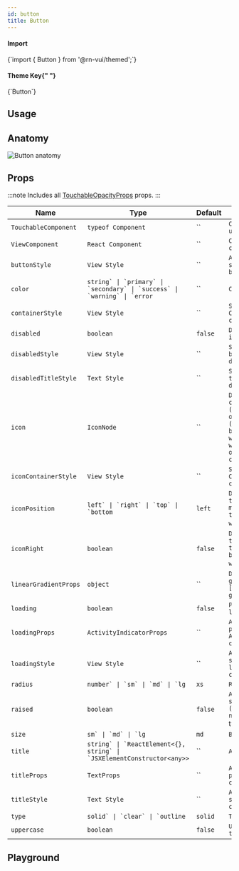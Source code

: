 ```yaml
---
id: button
title: Button
---
```



<IconsStyle />

<div class="row inline-flex-center">
  <div class="col col--3">
    <h4>Import</h4>
  </div>
  <div class="col col--9">
    <CodeBlock>{`import { Button } from '@rn-vui/themed';`}</CodeBlock>
  </div>
  <div class="col col--3">
    <h4>
      Theme Key{" "}
      <a href="../customizing#using-themeprovider">
        <BiInfoCircle />
      </a>
    </h4>
  </div>
  <div class="col col--9">
    <CodeBlock>{`Button`}</CodeBlock>
  </div>
</div>

## Usage

<Usage />

## Anatomy

<div class="container">
  <div class="row">
    <div class="col col--6 col--offset-3">
      <img src="/img/anatomy/button.png" alt="Button anatomy" />
    </div>
  </div>
</div>

## Props

:::note
Includes all [TouchableOpacityProps](https://reactnative.dev/docs/touchableopacity#props) props.
:::

<div class='table-responsive'>

| Name                  | Type                                                                          | Default | Description                                                                                                                                                |
| --------------------- | ----------------------------------------------------------------------------- | ------- | ---------------------------------------------------------------------------------------------------------------------------------------------------------- |
| `TouchableComponent`  | `typeof Component`                                                            | ``      | `Component for user interaction.`                                                                                                                          |
| `ViewComponent`       | `React Component`                                                             | ``      | `Component for container.`                                                                                                                                 |
| `buttonStyle`         | `View Style`                                                                  | ``      | `Add additional styling for button component.`                                                                                                             |
| `color`               | `` string` \| `primary` \| `secondary` \| `success` \| `warning` \| `error `` | ``      | `Color of Button`                                                                                                                                          |
| `containerStyle`      | `View Style`                                                                  | ``      | `Styling for Component container.`                                                                                                                         |
| `disabled`            | `boolean`                                                                     | `false` | `Disables user interaction.`                                                                                                                               |
| `disabledStyle`       | `View Style`                                                                  | ``      | `Style of the button when disabled.`                                                                                                                       |
| `disabledTitleStyle`  | `Text Style`                                                                  | ``      | `Style of the title when disabled.`                                                                                                                        |
| `icon`                | `IconNode`                                                                    | ``      | `Displays a centered icon (when no title) or to the left (with text). (can be used along with iconRight as well). Can be an object or a custom component.` |
| `iconContainerStyle`  | `View Style`                                                                  | ``      | `Styling for Icon Component container.`                                                                                                                    |
| `iconPosition`        | `` left` \| `right` \| `top` \| `bottom ``                                    | `left`  | `Displays Icon to the position mentioned. Needs to be used along with `icon` prop.`                                                                        |
| `iconRight`           | `boolean`                                                                     | `false` | `Displays Icon to the right of title. Needs to be used along with `icon` prop.`                                                                            |
| `linearGradientProps` | `object`                                                                      | ``      | `Displays a linear gradient. See [usage](#linear-gradient).`                                                                                               |
| `loading`             | `boolean`                                                                     | `false` | `Prop to display a loading spinner.`                                                                                                                       |
| `loadingProps`        | `ActivityIndicatorProps`                                                      | ``      | `Add additional props for ActivityIndicator component.`                                                                                                    |
| `loadingStyle`        | `View Style`                                                                  | ``      | `Add additional styling for loading component.`                                                                                                            |
| `radius`              | `` number` \| `sm` \| `md` \| `lg ``                                          | `xs`    | `Radius of button`                                                                                                                                         |
| `raised`              | `boolean`                                                                     | `false` | `Add raised button styling (optional). Has no effect if `type="clear"`.`                                                                                   |
| `size`                | `` sm` \| `md` \| `lg ``                                                      | `md`    | `Button size`                                                                                                                                              |
| `title`               | `` string` \| `ReactElement<{}, string` \| `JSXElementConstructor<any>> ``    | ``      | `Add button title.`                                                                                                                                        |
| `titleProps`          | `TextProps`                                                                   | ``      | `Add additional props for Text component.`                                                                                                                 |
| `titleStyle`          | `Text Style`                                                                  | ``      | `Add additional styling for title component.`                                                                                                              |
| `type`                | `` solid` \| `clear` \| `outline ``                                           | `solid` | `Type of button.`                                                                                                                                          |
| `uppercase`           | `boolean`                                                                     | `false` | `Uppercase button title`                                                                                                                                   |

</div>

## Playground

<Play />
